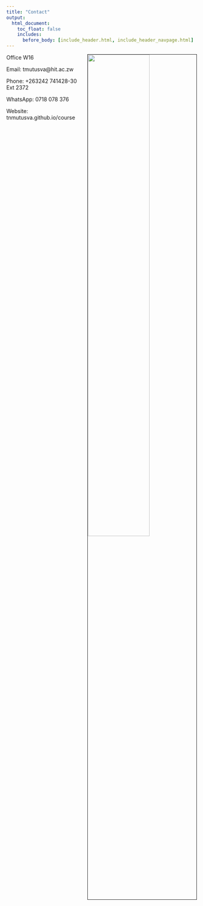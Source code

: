 ```yaml
---
title: "Contact"
output:
  html_document:
    toc_float: false
    includes:
      before_body: [include_header.html, include_header_navpage.html]
---
```




<img src="c2.png" style="width:57%; border:1px solid; margin-right: 1px" align="right">

Office W16

Email: tmutusva@hit.ac.zw

Phone: +263242 741428-30 Ext 2372

WhatsApp: 0718 078 376

Website: tnmutusva.github.io/course


